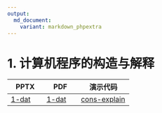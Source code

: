 ```yaml
---
output: 
  md_document:
    variant: markdown_phpextra
---
```


# 1. 计算机程序的构造与解释

| PPTX                         | PDF                         | 演示代码                                  |
|------------------------------|-----------------------------|-------------------------------------------|
| [1-dat](../asset/1-dat.pptx) | [1-dat](../asset/1-dat.pdf) | [cons-explain](../asset/cons-explain.zip) |
